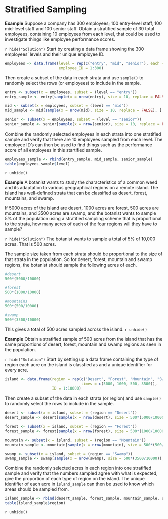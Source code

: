 # Stratified Sampling

::: {.webex-box}
**Example** Suppose a company has 300 employees; 100 entry-level staff, 100 mid-level staff and 100 senior staff. Obtain a stratified sample of 30 total employees, containing 10 employees from each level, that could be used to investigate things like employee performance scores.

`r hide("Solution")`
Start by creating a data frame showing the 300 employees' levels and their unique employee ID.
```r
employees <- data.frame(level = rep(c("entry", "mid", "senior"), each = 100),
                        employee_ID = 1:300)
```

Then create a subset of the data in each strata and use `sample()` to randomly select the rows (or employees) to include in the sample.
```r
entry <- subset(x = employees, subset = (level == "entry"))
entry_sample <- entry[sample(x = nrow(entry), size = 10, replace = FALSE), ]

mid <- subset(x = employees, subset = (level == "mid"))
mid_sample <- mid[sample(x = nrow(mid), size = 10, replace = FALSE), ]

senior <- subset(x = employees, subset = (level == "senior"))
senior_sample <- senior[sample(x = nrow(senior), size = 10, replace = FALSE), ]
```

Combine the randomly selected employees in each strata into one stratified sample and verify that there are 10 employees sampled from each level. The employee ID's can then be used to find things such as the performance score of all employees in this startified sample.
```r
employees_sample <- rbind(entry_sample, mid_sample, senior_sample)
table(employees_sample$level)
```
`r unhide()`
:::

::: {.webex-box}
**Example** A botanist wants to study the characteristics of a common weed and its adaptation to various geographical regions on a remote island. The island has well-defined strata that can be classified as desert, forest, mountains, and swamp.

If 5000 acres of the island are desert, 1000 acres are forest, 500 acres are mountains, and 3500 acres are swamp, and the botanist wants to sample 5% of the population using a stratified sampling scheme that is proportional to the strata, how many acres of each of the four regions will they have to sample?

`r hide("Solution")`
The botanist wants to sample a total of 5% of 10,000 acres. That is 500 acres.

The sample size taken from each strata should be proportional to the size of that strata in the population. So for desert, forest, mountain and swamp regions, the botanist should sample the following acres of each.

```r
#desert
500*(5000/10000)

#forest
500*(1000/10000)

#mountains
500*(500/10000)

#swamp
500*(3500/10000)
```

This gives a total of 500 acres sampled across the island.
`r unhide()`
:::

::: {.webex-box}
**Example** Obtain a stratified sample of 500 acres from the island that has the same proportions of desert, forest, mountain and swamp regions as seen in the population.

`r hide("Solution")`
Start by setting up a data frame containing the type of region each acre on the island is classfied as and a unique identifier for every acre.
```r
island <- data.frame(region = rep(c("Desert", "Forest", "Mountain", "Swamp"),
                                  times = c(5000, 1000, 500, 3500)),
                     ID = 1:10000)
```

Then create a subset of the data in each strata (or region) and use `sample()` to randomly select the rows to include in the sample.
```r
desert <- subset(x = island, subset = (region == "Desert"))
desert_sample <- desert[sample(x = nrow(desert), size = 500*(5000/10000)), ]

forest <- subset(x = island, subset = (region == "Forest"))
forest_sample <- forest[sample(x = nrow(forest), size = 500*(1000/10000)), ]

mountain <- subset(x = island, subset = (region == "Mountain"))
mountain_sample <- mountain[sample(x = nrow(mountain), size = 500*(500/10000)), ]

swamp <- subset(x = island, subset = (region == "Swamp"))
swamp_sample <- swamp[sample(x = nrow(swamp), size = 500*(3500/10000)), ]
```

Combine the randomly selected acres in each region into one stratified sample and verify that the numbers sampled agree with what is expected, give the proportion of each type of region on the island. The unique identifier of each acre in `island_sample` can then be used to know which areas should be sampled from.
```r
island_sample <- rbind(desert_sample, forest_sample, mountain_sample, swamp_sample)
table(island_sample$region)
```
`r unhide()`
:::











